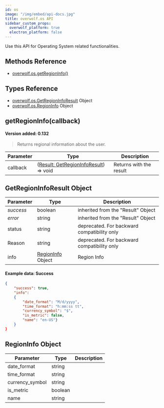 ```yaml
---
id: os
image: "/img/embed/api-docs.jpg"
title: overwolf.os API
sidebar_custom_props:
  overwolf_platform: true
  electron_platform: false
---
```


Use this API for Operating System related functionalities.

## Methods Reference

* [overwolf.os.getRegionInfo()](#getregioninfocallback)

## Types Reference

* [overwolf.os.GetRegionInfoResult](#getregioninforesult-object) Object
* [overwolf.os.RegionInfo](#regioninfo-object) Object



## getRegionInfo(callback)
#### Version added: 0.132

> Returns regional information about the user.

Parameter | Type                                                                    | Description             |
--------- | ------------------------------------------------------------------------| ----------------------- |
callback  | ([Result: GetRegionInfoResult](#getregioninforesult-object)) => void    | Returns with the result |


## GetRegionInfoResult Object

Parameter          | Type     | Description                                 |
-------------------| ---------| ------------------------------------------- |
*success*          | boolean  | inherited from the "Result" Object          |
*error*            | string   | inherited from the "Result" Object          |
status             | string   | deprecated. For backward compatibility only |
Reason             | string   | deprecated. For backward compatibility only |   
info               | [RegionInfo](#regioninfo-object) Object    | Region Info     |   


#### Example data: Success

```json
{ 
	"success": true,
	"info":
	{ 
		"date_format": "M/d/yyyy",
		"time_format": "h:mm:ss tt", 
		"currency_symbol": "$", 
		"is_metric": false,
		"name": "en-US"}
	}
}
```

## RegionInfo Object

Parameter          | Type     | Description      |
-------------------| ---------| ---------------- |
date_format        | string   |                  |
time_format        | string   |                  |
currency_symbol    | string   |                  |
is_metric          | boolean  |                  |   
name               | string   |                  |   

